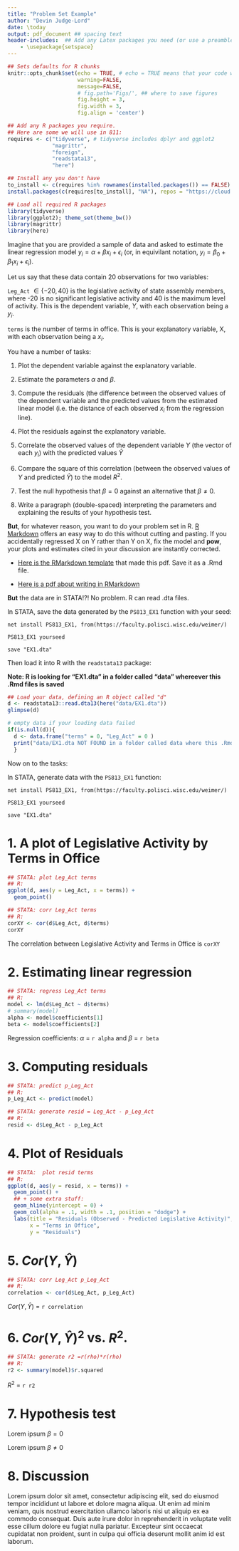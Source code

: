 ```yaml
---
title: "Problem Set Example"
author: "Devin Judge-Lord"
date: \today
output: pdf_document ## spacing text 
header-includes:  ## Add any Latex packages you need (or use a preamble/template)
    - \usepackage{setspace}
---
```


```r
## Sets defaults for R chunks
knitr::opts_chunk$set(echo = TRUE, # echo = TRUE means that your code will show
                      warning=FALSE,
                      message=FALSE,
                      # fig.path='Figs/', ## where to save figures
                      fig.height = 3,
                      fig.width = 3,
                      fig.align = 'center')

## Add any R packages you require. 
## Here are some we will use in 811:
requires <- c("tidyverse", # tidyverse includes dplyr and ggplot2
              "magrittr",
              "foreign",
              "readstata13",
              "here")

## Install any you don't have
to_install <- c(requires %in% rownames(installed.packages()) == FALSE)
install.packages(c(requires[to_install], "NA"), repos = "https://cloud.r-project.org/" )

## Load all required R packages
library(tidyverse)
library(ggplot2); theme_set(theme_bw())
library(magrittr)
library(here)
```
<!-- The above header sets everything up. -->

<!-- The below is just example content, edit/delete as needed. -->

<!-- NOTE: Just like LaTeX, Markdown is plain text. To use LaTex syntax: $LaTeX syntax$ -->
Imagine that you are provided a sample of data and asked to estimate the linear regression model $y_i = \alpha + \beta x_i + \epsilon_i$ (or, in equivilant notation, $y_i = \beta_0 + \beta_1 x_i + \epsilon_i$).

Let us say that these data contain 20 observations for two variables:

`Leg_Act` $\in\{-20,40\}$ is the legislative activity of state assembly members, where -20 is no significant legislative activity and 40 is the maximum level of activity. This is the dependent variable, $Y$, with each observation being a $y_i$.

`terms` is the number of terms in office. This is your explanatory variable, X, with each observation being a $x_i$.

You have a number of tasks:

1. Plot the dependent variable against the explanatory variable.

2. Estimate the parameters $\alpha$ and $\beta$.

3. Compute the residuals (the difference between the observed values of the dependent variable and the predicted values from the estimated linear model (i.e. the distance of each observed $x_i$ from the regression line).

4. Plot the residuals against the explanatory variable.

5. Correlate the observed values of the dependent variable $Y$ (the vector of each $y_i$) with the predicted values $\hat{Y}$

6. Compare the square of this correlation (between the observed values of $Y$ and predicted $\hat{Y}$) to the model $R^2$.

7. Test the null hypothesis that $\beta = 0$ against an alternative that $\beta \neq 0$.

8. Write a paragraph (double-spaced) interpreting the parameters and explaining the results of your hypothesis test.  

**But**, for whatever reason, you want to do your problem set in R. [R Markdown](http://rmarkdown.rstudio.com) offers an easy way to do this without cutting and pasting. If you accidentally regressed X on Y rather than Y on X, fix the model and **pow**, your plots and estimates cited in your discussion are instantly corrected.

- [Here is the RMarkdown template](https://github.com/judgelord/PS811/raw/master/example_problem_set.Rmd) that made this pdf. Save it as a .Rmd file. 

- [Here is a pdf about writing in RMarkdown](https://github.com/judgelord/PS811/raw/master/example_notes.pdf)

**But** the data are in STATA!?! No problem. R can read .dta files.

In STATA, save the data generated by the `PS813_EX1` function with your seed:
```{}
net install PS813_EX1, from(https://faculty.polisci.wisc.edu/weimer/)

PS813_EX1 yourseed

save "EX1.dta"
```

Then load it into R with the `readstata13` package:

**Note: R is looking for "EX1.dta" in a folder called "data" whereever this .Rmd files is saved**
```r
## Load your data, defining an R object called "d"
d <- readstata13::read.dta13(here("data/EX1.dta"))
glimpse(d)
```

```r
# empty data if your loading data failed
if(is.null(d)){
  d <- data.frame("terms" = 0, "Leg_Act" = 0 )
  print("data/EX1.dta NOT FOUND in a folder called data where this .Rmd files is saved")
  } 
```

Now on to the tasks: 
\newpage
<!-- Obviously, delete the above before you turn this in -->

In STATA, generate data with the `PS813_EX1` function:
```{}
net install PS813_EX1, from(https://faculty.polisci.wisc.edu/weimer/)

PS813_EX1 yourseed

save "EX1.dta"
```

# 1. A plot of Legislative Activity by Terms in Office

```r
## STATA: plot Leg_Act terms
## R: 
ggplot(d, aes(y = Leg_Act, x = terms)) + 
  geom_point()
```

```r
## STATA: corr Leg_Act terms
## R: 
corXY <- cor(d$Leg_Act, d$terms)
corXY
```
The correlation between Legislative Activity and Terms in Office is `corXY`

# 2. Estimating linear regression
```r
## STATA: regress Leg_Act terms
## R: 
model <- lm(d$Leg_Act ~ d$terms)
# summary(model)
alpha <- model$coefficients[1]
beta <- model$coefficients[2]
```
<!-- We can print R objects right in the text by typing "r object"" in grave accent ticks -->
Regression coefficients: $\alpha$ = `r alpha` and $\beta$ = `r beta`

# 3. Computing residuals
```r
## STATA: predict p_Leg_Act
## R:
p_Leg_Act <- predict(model)

## STATA: generate resid = Leg_Act - p_Leg_Act
## R:
resid <- d$Leg_Act - p_Leg_Act
```

# 4. Plot of Residuals
```r
## STATA:  plot resid terms
## R:
ggplot(d, aes(y = resid, x = terms)) + 
  geom_point() + 
  ## + some extra stuff:
  geom_hline(yintercept = 0) +
  geom_col(alpha = .1, width = .1, position = "dodge") +
  labs(title = "Residuals (Observed - Predicted Legislative Activity)",
       x = "Terms in Office",
       y = "Residuals")
```

# 5. $Cor(Y,\hat{Y})$
```r
## STATA: corr Leg_Act p_Leg_Act
## R:
correlation <- cor(d$Leg_Act, p_Leg_Act)
```
$Cor(Y,\hat{Y})$ = `r correlation`

# 6. $Cor(Y,\hat{Y})^2$ vs. $R^2$.
```r
## STATA: generate r2 =r(rho)*r(rho)
## R: 
r2 <- summary(model)$r.squared
```
$R^2$ = `r r2`

# 7. Hypothesis test
\Large

Lorem ipsum $\beta = 0$

Lorem ipsum $\beta \neq 0$

# 8. Discussion
<!-- If printing assignments, it is nice to use \large or \Large text -->
\Large
\doublespacing
Lorem ipsum dolor sit amet, consectetur adipiscing elit, sed do eiusmod tempor incididunt ut labore et dolore magna aliqua. Ut enim ad minim veniam, quis nostrud exercitation ullamco laboris nisi ut aliquip ex ea commodo consequat. Duis aute irure dolor in reprehenderit in voluptate velit esse cillum dolore eu fugiat nulla pariatur. Excepteur sint occaecat cupidatat non proident, sunt in culpa qui officia deserunt mollit anim id est laborum.
